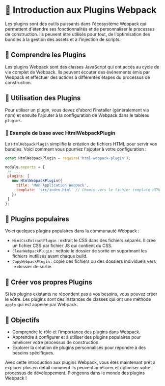 # 📘 Introduction aux Plugins Webpack

Les plugins sont des outils puissants dans l'écosystème Webpack qui permettent d'étendre ses fonctionnalités et de personnaliser le processus de construction. Ils peuvent être utilisés pour tout, de l'optimisation des bundles à la gestion des assets et à l'injection de scripts.

## 🧩 Comprendre les Plugins
Les plugins Webpack sont des classes JavaScript qui ont accès au cycle de vie complet de Webpack. Ils peuvent écouter des événements émis par Webpack et effectuer des actions à différentes étapes du processus de construction.

## 🧩 Utilisation des Plugins
Pour utiliser un plugin, vous devez d'abord l'installer (généralement via npm) et ensuite l'ajouter à la configuration de Webpack dans le tableau `plugins`.

### 🧩 Exemple de base avec HtmlWebpackPlugin
Le `HtmlWebpackPlugin` simplifie la création de fichiers HTML pour servir vos bundles. Voici comment vous pourriez l'ajouter à votre configuration :

```javascript copy
const HtmlWebpackPlugin = require('html-webpack-plugin');

module.exports = {
 // ...
 plugins: [
   new HtmlWebpackPlugin({
     title: 'Mon Application Webpack',
     template: 'src/index.html' // Chemin vers le fichier template HTML
   })
 ]
};
```

## 🧩 Plugins populaires
Voici quelques plugins populaires dans la communauté Webpack :

- `MiniCssExtractPlugin` : extrait le CSS dans des fichiers séparés. Il crée un fichier CSS par fichier JS qui contient du CSS.
- `CleanWebpackPlugin` : nettoie le dossier de sortie en supprimant les fichiers inutilisés avant chaque build.
- `CopyWebpackPlugin` : copie des fichiers ou des dossiers individuels vers le dossier de sortie.

## 🧩 Créer vos propres Plugins
Si les plugins existants ne répondent pas à vos besoins, vous pouvez créer le vôtre. Les plugins sont des instances de classes qui ont une méthode `apply` qui est appelée par Webpack.

## 🧩 Objectifs
- Comprendre le rôle et l'importance des plugins dans Webpack.
- Apprendre à configurer et à utiliser des plugins populaires pour améliorer votre processus de construction.
- Explorer la création de plugins personnalisés pour répondre à des besoins spécifiques.

Avec cette introduction aux plugins Webpack, vous êtes maintenant prêt à explorer plus en détail comment ils peuvent améliorer et optimiser votre processus de développement. Plongeons dans le monde des plugins Webpack !